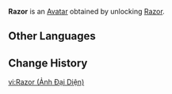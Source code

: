 {{About|the Avatar|the playable character|Razor}}
{{Avatar Infobox
|title    = Razor
|id       = 500
|image    = Razor Avatar.png
|type     = Character
|features = Razor
|obtain   = Unlock [[Razor]]
}}
'''Razor''' is an [[Avatar]] obtained by unlocking [[Razor]].

==Other Languages==
{{Other Languages|Razor}}

==Change History==
{{Change History|1.0}}

[[vi:Razor (Ảnh Đại Diện)]]